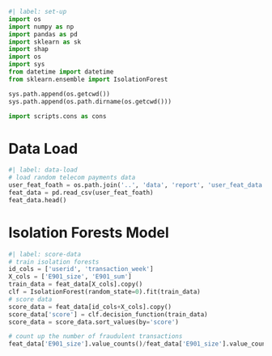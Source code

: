 
```python
#| label: set-up
import os
import numpy as np
import pandas as pd
import sklearn as sk
import shap
import os
import sys
from datetime import datetime
from sklearn.ensemble import IsolationForest

sys.path.append(os.getcwd())
sys.path.append(os.path.dirname(os.getcwd()))

import scripts.cons as cons
```

# Data Load

```python
#| label: data-load
# load random telecom payments data
user_feat_foath = os.path.join('..', 'data', 'report', 'user_feat_data.csv')
feat_data = pd.read_csv(user_feat_foath)
feat_data.head()
```

# Isolation Forests Model

```python
#| label: score-data
# train isolation forests
id_cols = ['userid', 'transaction_week']
X_cols = ['E901_size', 'E901_sum']
train_data = feat_data[X_cols].copy()
clf = IsolationForest(random_state=0).fit(train_data)
# score data
score_data = feat_data[id_cols+X_cols].copy()
score_data['score'] = clf.decision_function(train_data)
score_data = score_data.sort_values(by='score')
```


```python
# count up the number of fraudulent transactions
feat_data['E901_size'].value_counts()/feat_data['E901_size'].value_counts().sum()
```